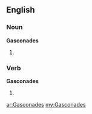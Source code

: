 ==English==

===Noun===
'''Gasconades'''

# {{plural of|[[Gasconade]]}}

===Verb===
'''Gasconades'''

# {{third person singular of|[[Gasconade]]}}

[[ar:Gasconades]]
[[my:Gasconades]]